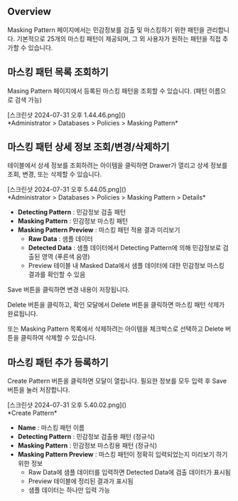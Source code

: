 ## Overview
Masking Pattern 페이지에서는 민감정보를 검출 및 마스킹하기 위한 패턴을 관리합니다. 기본적으로 25개의 마스킹 패턴이 제공되며, 그 외 사용자가 원하는 패턴을 직접 추가할 수 있습니다.

## 마스킹 패턴 목록 조회하기
Masing Pattern 페이지에서 등록된 마스킹 패턴을 조회할 수 있습니다. (패턴 이름으로 검색 가능)

<p align="center">
<div>[스크린샷 2024-07-31 오후 1.44.46.png]()</div>
*Administrator &gt; Databases &gt; Policies &gt; Masking Pattern*
</p>

## 마스킹 패턴 상세 정보 조회/변경/삭제하기
테이블에서 상세 정보를 조회하려는 아이템을 클릭하면 Drawer가 열리고 상세 정보를 조회, 변경, 또는 삭제할 수 있습니다.

<p align="center">
<div>[스크린샷 2024-07-31 오후 5.44.05.png]()</div>
*Administrator &gt; Databases &gt; Policies &gt; Masking Pattern &gt; Details*
</p>

* **Detecting Pattern**  : 민감정보 검출 패턴
* **Masking Pattern**  : 민감정보 마스킹 패턴
* **Masking Pattern Preview**  : 마스킹 패턴 적용 결과 미리보기
    * **Raw Data**  : 샘플 데이터
    * **Detected Data**  : 샘플 데이터에서 Detecting Pattern에 의해 민감정보로 검출된 영역 (푸른색 음영)
    * Preview 테이블 내 Masked Data에서 샘플 데이터에 대한 민감정보 마스킹 결과를 확인할 수 있음

Save 버튼을 클릭하면 변경 내용이 저장됩니다.

Delete 버튼을 클릭하고, 확인 모달에서 Delete 버튼을 클릭하면 마스킹 패턴 삭제가 완료됩니다.

또는 Masking Pattern 목록에서 삭제하려는 아이템을 체크박스로 선택하고 Delete 버튼을 클릭하여 삭제할 수 있습니다.

## 마스킹 패턴 추가 등록하기
Create Pattern 버튼을 클릭하면 모달이 열립니다. 필요한 정보를 모두 입력 후 Save 버튼을 눌러 저장합니다.

<p align="center">
<div>[스크린샷 2024-07-31 오후 5.40.02.png]()</div>
*Create Pattern*
</p>

* **Name**  : 마스킹 패턴 이름
* **Detecting Pattern**  : 민감정보 검출용 패턴 (정규식)
* **Masking Pattern**  : 민감정보 마스킹용 패턴 (정규식)
* **Masking Pattern Preview**  : 마스킹 패턴이 정확히 입력되었는지 미리보기 하기 위한 정보
    * Raw Data에 샘플 데이터를 입력하면 Detected Data에 검출 데이터가 표시됨
    * Preview 테이블에 정리된 결과가 표시됨
    * 샘플 데이터는 하나만 입력 가능
